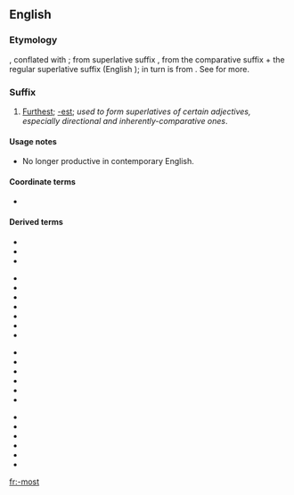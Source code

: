 {{also|most|Most|móst|mōst|mošt}}
==English==

===Etymology===
{{etyl|ang|en}} {{m|ang|-mest}}, conflated with {{m|en|most}}; from {{etyl|gem-pro|en}} superlative suffix {{m|gem-pro|*-umistaz}}, from the comparative suffix {{m|gem-pro|*-umô}} + the regular superlative suffix {{m|gem-pro|*-istaz}} (English {{m|en|-est}}); {{m|gem-pro|*-umô}} in turn is from {{etyl|ine-pro|en}} {{m|ine-pro|*-mHo-}}. See {{m|en|foremost}} for more.

===Suffix===
{{en-suffix}}

# [[furthest|Furthest]]; [[-est]]; ''used to form superlatives of certain adjectives, especially directional and inherently-comparative ones''.

====Usage notes====
* No longer productive in contemporary English.

====Coordinate terms====
* {{l|en|-more}}

====Derived terms====
{{suffixsee|en}}
{{rel-top4|Derived terms}}
* {{l|en|eldermost}}
* {{l|en|farmost}}
* {{l|en|furthermost}}
{{rel-mid4}}
* {{l|en|hindmost}}
* {{l|en|innermost}}
* {{l|en|juniormost}}
* {{l|en|lattermost}}
* {{l|en|leftmost}}
* {{l|en|nearmost}}
* {{l|en|northmost}}
{{rel-mid4}}
* {{l|en|northernmost}}
* {{l|en|outermost}}
* {{l|en|rightmost}}
* {{l|en|seniormost}}
* {{l|en|southernmost}}
* {{l|en|southmost}}
{{rel-mid4}}
* {{l|en|topmost}}
* {{l|en|upmost}}
* {{l|en|uppermost}}
* {{l|en|utmost}}
* {{l|en|westmost}}
* {{l|en|westernmost}}
{{rel-bottom}}

[[fr:-most]]